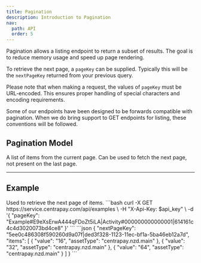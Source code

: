 ```yaml
---
title: Pagination
description: Introduction to Pagination
nav:
  path: API
  order: 5
---
```


Pagination allows a listing endpoint to return a subset of results. The goal is to reduce memory
usage and speed up page rendering.

To retrieve the next page, a `pageKey` can be supplied. Typically this will be the `nextPageKey`
returned from your previous query.

Please note that when making a request, the values of `pageKey` must be URL-encoded. This ensures proper handling of special characters and encoding requirements.

Some of our endpoints have been designed to be forwards compatible with pagination. When we do
bring support to GET endpoints for listing, these conventions will be followed.

## Pagination Model

<Properties>
  <Property name="items" type="array">
    A list of items from the current page.
  </Property>
  <Property name="nextPageKey" type="string">
    Can be used to fetch the next page, not present on the last page.
  </Property>
</Properties>

---


<Endpoint>

  ## Example
  <Properties>
    <Property name="pageKey" type="string">
      Used to retrieve the next page of items.
    </Property>
  </Properties>

  <CodePanel slot="code-examples" title="Request" method="GET" path="/api/examples">
    ```bash
    curl -X GET https://service.centrapay.com/api/examples \
      -H "X-Api-Key: $api_key" \
      -d '{
        "pageKey": "Example#E9eXsErwA444qFDoZt5iLA|Activity#000000000000001|614161c4c4d3020073bd4ce8"
      }'
    ```
  </CodePanel>

  <CodePanel slot="code-examples" title="Response">
    ```json
    {
      "nextPageKey": "5ee0c486308f590260d9a07f|ded3f328-1123-11ec-bf1a-5ba46eb12a7d",
      "items": [
        {
          "value": "16",
          "assetType": "centrapay.nzd.main"
        },
        {
          "value": "32",
          "assetType": "centrapay.nzd.main"
        },
        {
          "value": "64",
          "assetType": "centrapay.nzd.main"
        }
      ]
    }
    ```
  </CodePanel>
</Endpoint>
